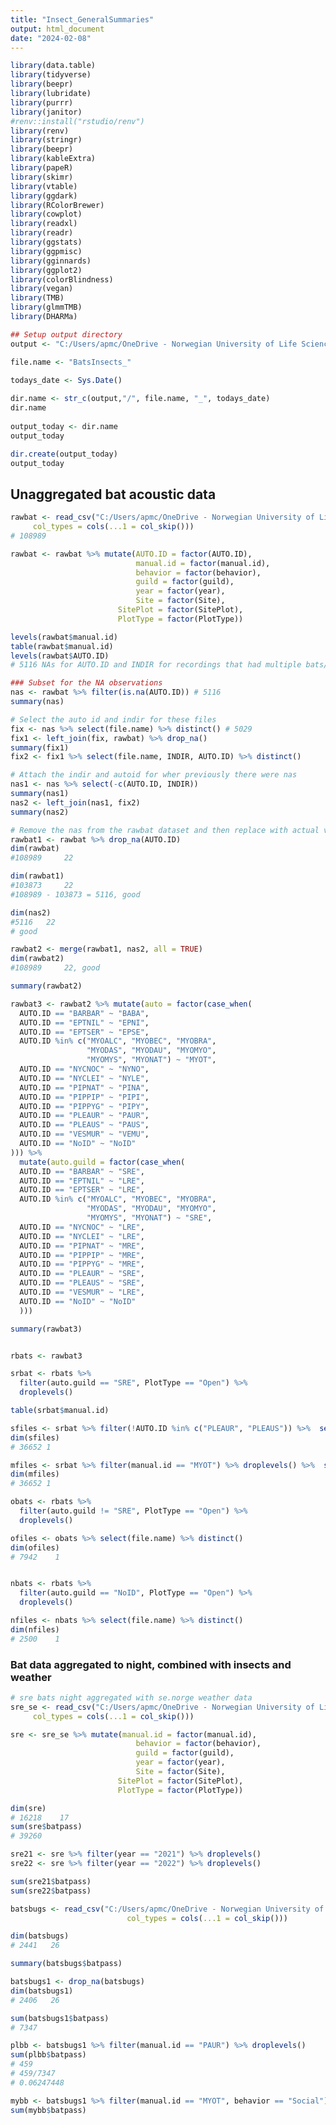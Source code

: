 ```yaml
---
title: "Insect_GeneralSummaries"
output: html_document
date: "2024-02-08"
---
```



```r

library(data.table)
library(tidyverse)
library(beepr)
library(lubridate)
library(purrr)
library(janitor)
#renv::install("rstudio/renv")
library(renv)
library(stringr)
library(beepr)
library(kableExtra)
library(papeR)
library(skimr)
library(vtable)
library(ggdark)
library(RColorBrewer)
library(cowplot)
library(readxl)
library(readr)
library(ggstats)
library(ggpmisc)
library(gginnards)
library(ggplot2)
library(colorBlindness)
library(vegan) 
library(TMB)
library(glmmTMB)
library(DHARMa)

## Setup output directory 
output <- "C:/Users/apmc/OneDrive - Norwegian University of Life Sciences/3. Follo Forest 2021-2023/Manuscripts/Analyses/ForDryad/4.FiguresTables/Outputs/"

file.name <- "BatsInsects_"

todays_date <- Sys.Date()
 
dir.name <- str_c(output,"/", file.name, "_", todays_date)
dir.name
 
output_today <- dir.name
output_today

dir.create(output_today)
output_today
```

###########################################################
## Unaggregated bat acoustic data
###########################################################
```r

rawbat <- read_csv("C:/Users/apmc/OneDrive - Norwegian University of Life Sciences/3. Follo Forest 2021-2023/Manuscripts/Analyses/Inputs/ManualAnalaysis21_22_combined_datetime_PlotType_Guild.csv", 
     col_types = cols(...1 = col_skip()))
# 108989 

rawbat <- rawbat %>% mutate(AUTO.ID = factor(AUTO.ID),
                            manual.id = factor(manual.id),
                            behavior = factor(behavior),
                            guild = factor(guild),
                            year = factor(year),
                            Site = factor(Site), 
                        SitePlot = factor(SitePlot), 
                        PlotType = factor(PlotType)) 

levels(rawbat$manual.id)
table(rawbat$manual.id)
levels(rawbat$AUTO.ID)
# 5116 NAs for AUTO.ID and INDIR for recordings that had multiple bats/were parsed. Fix this here:

### Subset for the NA observations 
nas <- rawbat %>% filter(is.na(AUTO.ID)) # 5116
summary(nas)

# Select the auto id and indir for these files 
fix <- nas %>% select(file.name) %>% distinct() # 5029
fix1 <- left_join(fix, rawbat) %>% drop_na()
summary(fix1)
fix2 <- fix1 %>% select(file.name, INDIR, AUTO.ID) %>% distinct()

# Attach the indir and autoid for wher previously there were nas 
nas1 <- nas %>% select(-c(AUTO.ID, INDIR)) 
summary(nas1)
nas2 <- left_join(nas1, fix2)
summary(nas2)

# Remove the nas from the rawbat dataset and then replace with actual values
rawbat1 <- rawbat %>% drop_na(AUTO.ID)
dim(rawbat)
#108989     22

dim(rawbat1)
#103873     22
#108989 - 103873 = 5116, good 

dim(nas2)
#5116   22
# good

rawbat2 <- merge(rawbat1, nas2, all = TRUE)
dim(rawbat2)
#108989     22, good

summary(rawbat2) 

rawbat3 <- rawbat2 %>% mutate(auto = factor(case_when(
  AUTO.ID == "BARBAR" ~ "BABA",
  AUTO.ID == "EPTNIL" ~ "EPNI",
  AUTO.ID == "EPTSER" ~ "EPSE",
  AUTO.ID %in% c("MYOALC", "MYOBEC", "MYOBRA",
                 "MYODAS", "MYODAU", "MYOMYO", 
                 "MYOMYS", "MYONAT") ~ "MYOT",
  AUTO.ID == "NYCNOC" ~ "NYNO",
  AUTO.ID == "NYCLEI" ~ "NYLE",
  AUTO.ID == "PIPNAT" ~ "PINA", 
  AUTO.ID == "PIPPIP" ~ "PIPI", 
  AUTO.ID == "PIPPYG" ~ "PIPY", 
  AUTO.ID == "PLEAUR" ~ "PAUR",
  AUTO.ID == "PLEAUS" ~ "PAUS", 
  AUTO.ID == "VESMUR" ~ "VEMU", 
  AUTO.ID == "NoID" ~ "NoID"
))) %>% 
  mutate(auto.guild = factor(case_when(
  AUTO.ID == "BARBAR" ~ "SRE",
  AUTO.ID == "EPTNIL" ~ "LRE",
  AUTO.ID == "EPTSER" ~ "LRE",
  AUTO.ID %in% c("MYOALC", "MYOBEC", "MYOBRA",
                 "MYODAS", "MYODAU", "MYOMYO", 
                 "MYOMYS", "MYONAT") ~ "SRE",
  AUTO.ID == "NYCNOC" ~ "LRE",
  AUTO.ID == "NYCLEI" ~ "LRE",
  AUTO.ID == "PIPNAT" ~ "MRE", 
  AUTO.ID == "PIPPIP" ~ "MRE", 
  AUTO.ID == "PIPPYG" ~ "MRE", 
  AUTO.ID == "PLEAUR" ~ "SRE",
  AUTO.ID == "PLEAUS" ~ "SRE", 
  AUTO.ID == "VESMUR" ~ "LRE", 
  AUTO.ID == "NoID" ~ "NoID"  
  ))) 

summary(rawbat3)


rbats <- rawbat3

srbat <- rbats %>% 
  filter(auto.guild == "SRE", PlotType == "Open") %>%
  droplevels()

table(srbat$manual.id)

sfiles <- srbat %>% filter(!AUTO.ID %in% c("PLEAUR", "PLEAUS")) %>%  select(file.name) %>% distinct()
dim(sfiles)
# 36652 1

mfiles <- srbat %>% filter(manual.id == "MYOT") %>% droplevels() %>%  select(file.name) %>% distinct()
dim(mfiles)
# 36652 1

obats <- rbats %>% 
  filter(auto.guild != "SRE", PlotType == "Open") %>%
  droplevels() 

ofiles <- obats %>% select(file.name) %>% distinct()
dim(ofiles)
# 7942    1


nbats <- rbats %>% 
  filter(auto.guild == "NoID", PlotType == "Open") %>%
  droplevels()  

nfiles <- nbats %>% select(file.name) %>% distinct()
dim(nfiles)
# 2500    1

```

### Bat data aggregated to night, combined with insects and weather
```r

# sre bats night aggregated with se.norge weather data
sre_se <- read_csv("C:/Users/apmc/OneDrive - Norwegian University of Life Sciences/3. Follo Forest 2021-2023/Manuscripts/Analyses/ForDryad/2.AggregationCombineCovariates/NightAgg_BatsInsects_SRE_Open/Inputs/sre.open_se.weather.csv", 
     col_types = cols(...1 = col_skip()))

sre <- sre_se %>% mutate(manual.id = factor(manual.id),
                            behavior = factor(behavior),
                            guild = factor(guild),
                            year = factor(year),
                            Site = factor(Site), 
                        SitePlot = factor(SitePlot), 
                        PlotType = factor(PlotType)) 

dim(sre)
# 16218    17
sum(sre$batpass)
# 39260

sre21 <- sre %>% filter(year == "2021") %>% droplevels()
sre22 <- sre %>% filter(year == "2022") %>% droplevels()

sum(sre21$batpass)
sum(sre22$batpass)

batsbugs <- read_csv("C:/Users/apmc/OneDrive - Norwegian University of Life Sciences/3. Follo Forest 2021-2023/Manuscripts/Analyses/ForDryad/2.AggregationCombineCovariates/NightAgg_BatsInsects_SRE_Open/Outputs/NightAggBatsInsects_2024-02-01/SREbatsInsects_se.Weatherphoto.csv",
                          col_types = cols(...1 = col_skip()))

dim(batsbugs)
# 2441   26

summary(batsbugs$batpass)

batsbugs1 <- drop_na(batsbugs)
dim(batsbugs1)
# 2406   26

sum(batsbugs1$batpass)
# 7347

plbb <- batsbugs1 %>% filter(manual.id == "PAUR") %>% droplevels()
sum(plbb$batpass)
# 459
# 459/7347
# 0.06247448

mybb <- batsbugs1 %>% filter(manual.id == "MYOT", behavior == "Social") %>% droplevels()
sum(mybb$batpass)
                     
```



